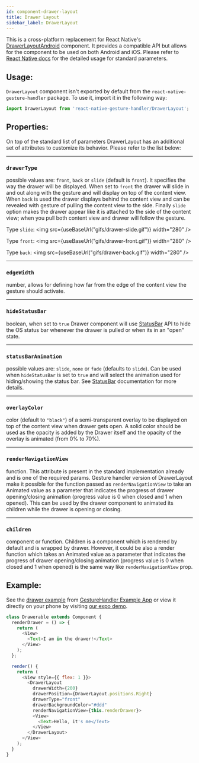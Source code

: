 ```yaml
---
id: component-drawer-layout
title: Drawer Layout
sidebar_label: DrawerLayout
---
```



This is a cross-platform replacement for React Native's [DrawerLayoutAndroid](http://facebook.github.io/react-native/docs/drawerlayoutandroid.html) component. It provides a compatible API but allows for the component to be used on both Android and iOS. Please refer to [React Native docs](http://facebook.github.io/react-native/docs/drawerlayoutandroid.html) for the detailed usage for standard parameters.

## Usage:

`DrawerLayout` component isn't exported by default from the `react-native-gesture-handler` package.
To use it, import it in the following way:

```js
import DrawerLayout from 'react-native-gesture-handler/DrawerLayout';
```

## Properties:

On top of the standard list of parameters DrawerLayout has an additional set of attributes to customize its behavior. Please refer to the list below:

---

### `drawerType`

possible values are: `front`, `back` or `slide` (default is `front`). It specifies the way the drawer will be displayed. When set to `front` the drawer will slide in and out along with the gesture and will display on top of the content view. When `back` is used the drawer displays behind the content view and can be revealed with gesture of pulling the content view to the side. Finally `slide` option makes the drawer appear like it is attached to the side of the content view; when you pull both content view and drawer will follow the gesture.

Type `slide`:
<img src={useBaseUrl("gifs/drawer-slide.gif")} width="280" />

Type `front`:
<img src={useBaseUrl("gifs/drawer-front.gif")} width="280" />

Type `back`:
<img src={useBaseUrl("gifs/drawer-back.gif")} width="280" />

---

### `edgeWidth`

number, allows for defining how far from the edge of the content view the gesture should activate.

---

### `hideStatusBar`

boolean, when set to `true` Drawer component will use [StatusBar](http://facebook.github.io/react-native/docs/statusbar.html) API to hide the OS status bar whenever the drawer is pulled or when its in an "open" state.

---

### `statusBarAnimation`

possible values are: `slide`, `none` or `fade` (defaults to `slide`). Can be used when `hideStatusBar` is set to `true` and will select the animation used for hiding/showing the status bar. See [StatusBar](http://facebook.github.io/react-native/docs/statusbar.html#statusbaranimation) documentation for more details.

---

### `overlayColor`

color (default to `"black"`) of a semi-transparent overlay to be displayed on top of the content view when drawer gets open. A solid color should be used as the opacity is added by the Drawer itself and the opacity of the overlay is animated (from 0% to 70%).

---

### `renderNavigationView`

function. This attribute is present in the standard implementation already and is one of the required params. Gesture handler version of DrawerLayout make it possible for the function passed as `renderNavigationView` to take an Animated value as a parameter that indicates the progress of drawer opening/closing animation (progress value is 0 when closed and 1 when opened). This can be used by the drawer component to animated its children while the drawer is opening or closing.

---

### `children`

component or function. Children is a component which is rendered by default and is wrapped by drawer. However, it could be also a render function which takes an Animated value as a parameter that indicates the progress of drawer opening/closing animation (progress value is 0 when closed and 1 when opened) is the same way like `renderNavigationView` prop.

## Example:

See the [drawer example](https://github.com/software-mansion/react-native-gesture-handler/blob/master/Example/horizontalDrawer/index.js) from [GestureHandler Example App](example.md) or view it directly on your phone by visiting [our expo demo](https://expo.io/@sauzy3450/react-native-gesture-handler-demo).

```js
class Drawerable extends Component {
  renderDrawer = () => {
    return (
      <View>
        <Text>I am in the drawer!</Text>
      </View>
    );
  };

  render() {
    return (
      <View style={{ flex: 1 }}>
        <DrawerLayout
          drawerWidth={200}
          drawerPosition={DrawerLayout.positions.Right}
          drawerType="front"
          drawerBackgroundColor="#ddd"
          renderNavigationView={this.renderDrawer}>
          <View>
            <Text>Hello, it's me</Text>
          </View>
        </DrawerLayout>
      </View>
    );
  }
}
```
